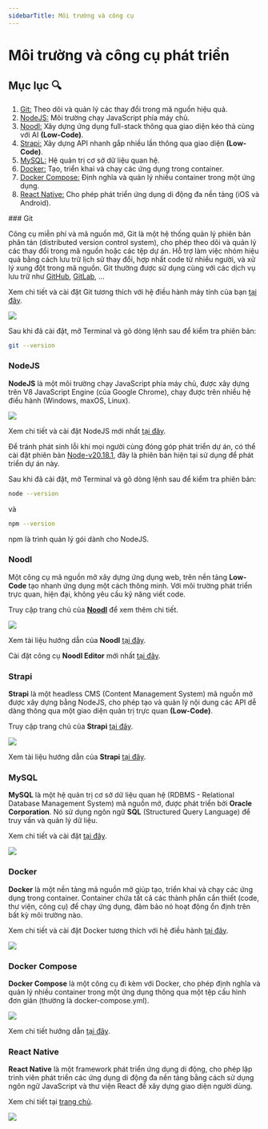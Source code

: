 ```yaml
---
sidebarTitle: Môi trường và công cụ
---
```



# Môi trường và công cụ phát triển

## Mục lục 🔍

1. [Git:](#git) Theo dõi và quản lý các thay đổi trong mã nguồn hiệu quả.
2. [NodeJS:](#nodejs) Môi trường chạy JavaScript phía máy chủ.
3. [Noodl:](#noodl) Xây dựng ứng dụng full-stack thông qua giao diện kéo thả cùng với AI **(Low-Code)**.
4. [Strapi:](#strapi) Xây dựng API nhanh gắp nhiều lần thông qua giao diện **(Low-Code)**.
5. [MySQL:](#mysql) Hệ quản trị cơ sở dữ liệu quan hệ.
6. [Docker:](#docker) Tạo, triển khai và chạy các ứng dụng trong container.
7. [Docker Compose:](#docker-compose) Định nghĩa và quản lý nhiều container trong một ứng dụng.
8. [React Native:](#react-native) Cho phép phát triển ứng dụng di động đa nền tảng (iOS và Android).

<Steps>
### Git

Công cụ miễn phí và mã nguồn mở, Git là một hệ thống quản lý phiên bản phân tán (distributed version control system), cho phép theo dõi và quản lý các thay đổi trong mã nguồn hoặc các tệp dự án.
Hỗ trợ làm việc nhóm hiệu quả bằng cách lưu trữ lịch sử thay đổi, hợp nhất code từ nhiều người, và xử lý xung đột trong mã nguồn. Git thường được sử dụng cùng với các dịch vụ lưu trữ như [GitHub](https://github.com), [GitLab](https://about.gitlab.com), ...

Xem chi tiết và cài đặt Git tương thích với hệ điều hành máy tính của bạn [tại đây](https://git-scm.com/).

<div style={{ marginTop: 10 }}>
  <img src="/img/git.png" style={{ width: 500, margin: "0 auto" }} />
</div>

Sau khi đã cài đặt, mở Terminal và gõ dòng lệnh sau để kiểm tra phiên bản:

```bash copy
git --version
```

### NodeJS

**NodeJS** là một môi trường chạy JavaScript phía máy chủ, được xây dựng trên V8 JavaScript Engine (của Google Chrome), chạy được trên nhiều hệ điều hành (Windows, maxOS, Linux).

<div style={{ marginTop: 10 }}>
  <img src="/img/nodejs.png" style={{ margin: "0 auto" }} />
</div>

Xem chi tiết và cài đặt NodeJS mới nhất [tại đây](https://nodejs.org/en/download/package-manager).

Để tránh phát sinh lỗi khi mọi người cùng đóng góp phát triển dự án, có thể cài đặt phiên bản [Node-v20.18.1](https://nodejs.org/dist/v20.18.1/node-v20.18.1-x64.msi), đây là phiên bản hiện tại sử dụng để phát triển dự án này.

Sau khi đã cài đặt, mở Terminal và gõ dòng lệnh sau để kiểm tra phiên bản:

```bash copy
node --version
```

và

```bash copy
npm --version
```

npm là trình quản lý gói dành cho NodeJS.

### Noodl

Một công cụ mã nguồn mở xây dựng ứng dụng web, trên nền tảng **Low-Code** tạo nhanh ứng dụng một cách thông minh. Với môi trường phát triển trực quan, hiện đại, không yêu cầu kỹ năng viết code.

Truy cập trang chủ của [**Noodl**](https://www.noodl.net/) để xem thêm chi tiết.

<div style={{ marginTop: 10 }}>
  <img src="/img/noodl.png" style={{ margin: "0 auto" }} />
</div>

Xem tài liệu hướng dẫn của **Noodl** [tại đây](https://noodlapp.github.io/noodl-docs/).

Cài đặt công cụ **Noodl Editor** mới nhất [tại đây](https://github.com/noodlapp/noodl/releases).

### Strapi

**Strapi** là một headless CMS (Content Management System) mã nguồn mở được xây dựng bằng NodeJS, cho phép tạo và quản lý nội dung các API dễ dàng thông qua một giao diện quản trị trực quan **(Low-Code)**.

Truy cập trang chủ của **Strapi** [tại đây](https://strapi.io/).

<div style={{ marginTop: 10 }}>
  <img src="/img/strapi.png" style={{ margin: "0 auto" }} />
</div>

Xem tài liệu hướng dẫn của **Strapi** [tại đây](https://docs.strapi.io/).

### MySQL

**MySQL** là một hệ quản trị cơ sở dữ liệu quan hệ (RDBMS - Relational Database Management System) mã nguồn mở, được phát triển bởi **Oracle Corporation**. Nó sử dụng ngôn ngữ **SQL** (Structured Query Language) để truy vấn và quản lý dữ liệu.

Xem chi tiết và cài đặt [tại đây](https://www.mysql.com/).

<div style={{ marginTop: 10 }}>
  <img src="/img/mysql.png" style={{ margin: "0 auto" }} />
</div>

### Docker

**Docker** là một nền tảng mã nguồn mở giúp tạo, triển khai và chạy các ứng dụng trong container. Container chứa tất cả các thành phần cần thiết (code, thư viện, công cụ) để chạy ứng dụng, đảm bảo nó hoạt động ổn định trên bất kỳ môi trường nào.

Xem chi tiết và cài đặt Docker tương thích với hệ điều hành [tại đây](https://www.docker.com/).

<div style={{ marginTop: 10 }}>
  <img src="/img/docker.png" style={{ margin: "0 auto" }} />
</div>

### Docker Compose

**Docker Compose** là một công cụ đi kèm với Docker, cho phép định nghĩa và quản lý nhiều container trong một ứng dụng thông qua một tệp cấu hình đơn giản (thường là docker-compose.yml).

<div style={{ marginTop: 10 }}>
  <img src="/img/docker-compose.png" style={{ margin: "0 auto" }} />
</div>

Xem chi tiết hướng dẫn [tại đây](https://docs.docker.com/compose/).

### React Native

**React Native** là một framework phát triển ứng dụng di động, cho phép lập trình viên phát triển các ứng dụng di động đa nền tảng bằng cách sử dụng ngôn ngữ JavaScript và thư viện React để xây dựng giao diện người dùng.

Xem chi tiết tại [trang chủ](https://reactnative.dev).

<div style={{ marginTop: 10 }}>
  <img src="/img/react-native.png" style={{ margin: "0 auto" }} />
</div>
</Steps>
